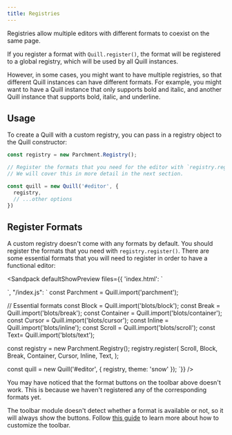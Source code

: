 ```yaml
---
title: Registries
---
```


Registries allow multiple editors with different formats to coexist on the same page.

If you register a format with `Quill.register()`, the format will be registered to a global registry,
which will be used by all Quill instances.

However, in some cases, you might want to have multiple registries, so that different Quill instances
can have different formats. For example, you might want to have a Quill instance that only supports
bold and italic, and another Quill instance that supports bold, italic, and underline.

## Usage

To create a Quill with a custom registry, you can pass in a registry object to the Quill constructor:

```js
const registry = new Parchment.Registry();

// Register the formats that you need for the editor with `registry.register()`.
// We will cover this in more detail in the next section.

const quill = new Quill('#editor', {
  registry,
  // ...other options
})
```

## Register Formats

A custom registry doesn't come with any formats by default. You should register the formats that you need with `registry.register()`.
There are some essential formats that you will need to register in order to have a functional editor:

<Sandpack
  defaultShowPreview
  files={{
    'index.html': `
<!-- Include stylesheet -->
<link href="{{site.cdn}}/quill.snow.css" rel="stylesheet" />
<div id="editor">
</div>
<!-- Include the Quill library -->
<script src="{{site.cdn}}/quill.js"></script>
<script src="/index.js"></script>`,
    "/index.js": `
const Parchment = Quill.import('parchment');

// Essential formats
const Block = Quill.import('blots/block');
const Break = Quill.import('blots/break');
const Container = Quill.import('blots/container');
const Cursor = Quill.import('blots/cursor');
const Inline = Quill.import('blots/inline');
const Scroll = Quill.import('blots/scroll');
const Text= Quill.import('blots/text');

const registry = new Parchment.Registry();
registry.register(
  Scroll,
  Block,
  Break,
  Container,
  Cursor,
  Inline,
  Text,
);

const quill = new Quill('#editor', {
  registry,
  theme: 'snow'
});
`}}
/>

<Hint>
You may have noticed that the format buttons on the toolbar above doesn't work.
This is because we haven't registered any of the corresponding formats yet.

The toolbar module doesn't detect whether a format is available or not, so it will always show the buttons.
Follow [this guide](/docs/modules/toolbar) to learn more about how to customize the toolbar.
</Hint>


